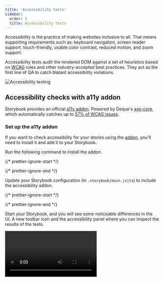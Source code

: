 ```yaml
---
title: 'Accessibility tests'
sidebar:
  order: 3
  title: Accessibility tests
---
```


<YouTubeCallout id="rNLL0SICr9w" title="STOP fighting accessibility | automate a11y checks" />

Accessibility is the practice of making websites inclusive to all. That means supporting requirements such as: keyboard navigation, screen reader support, touch-friendly, usable color contrast, reduced motion, and zoom support.

Accessibility tests audit the rendered DOM against a set of heuristics based on [WCAG](https://www.w3.org/WAI/standards-guidelines/wcag/) rules and other industry-accepted best practices. They act as the first line of QA to catch blatant accessibility violations.

![Accessibility testing](../_assets/writing-tests/accessibility-testing-storybook.gif)

## Accessibility checks with a11y addon

Storybook provides an official [a11y addon](https://storybook.js.org/addons/@storybook/addon-a11y). Powered by Deque's [axe-core](https://github.com/dequelabs/axe-core), which automatically catches up to [57% of WCAG issues](https://www.deque.com/blog/automated-testing-study-identifies-57-percent-of-digital-accessibility-issues/).

### Set up the a11y addon

If you want to check accessibility for your stories using the [addon](https://storybook.js.org/addons/@storybook/addon-a11y/), you'll need to install it and add it to your Storybook.

Run the following command to install the addon.

{/* prettier-ignore-start */}

<CodeSnippets path="storybook-a11y-install.md" />

{/* prettier-ignore-end */}

Update your Storybook configuration (in `.storybook/main.js|ts`) to include the accessibility addon.

{/* prettier-ignore-start */}

<CodeSnippets path="storybook-a11y-register.md" />

{/* prettier-ignore-end */}

Start your Storybook, and you will see some noticeable differences in the UI. A new toolbar icon and the accessibility panel where you can inspect the results of the tests.

<Video src="../_assets/writing-tests/storybook-a11y-starter-setup-optimized.mp4" />

### How it works

Storybook's a11y addon runs [Axe](https://github.com/dequelabs/axe-core) on the selected story. Allowing you to catch and fix accessibility issues during development. For example, if you’re working on a button component and included the following set of stories:

{/* prettier-ignore-start */}

<CodeSnippets path="component-story-with-accessibility.md" />

{/* prettier-ignore-end */}

Cycling through both stories, you will see that the `Inaccessible` story contains some issues that need fixing. Opening the violations tab in the accessibility panel provides a clear description of the accessibility issue and guidelines for solving it.

![Storybook accessibility addon running](../_assets/writing-tests/storybook-a11y-addon-unoptimized.png)

### Configure

Out of the box, Storybook's accessibility addon includes a set of accessibility rules that cover most issues. You can also fine-tune the [addon configuration](https://github.com/storybookjs/storybook/tree/next/addons/a11y#parameters) or override [Axe's ruleset](https://github.com/storybookjs/storybook/tree/next/addons/a11y#handling-failing-rules) to best suit your needs.

#### Global a11y configuration

If you need to dismiss an accessibility rule or modify its settings across all stories, you can add the following to your [storybook/preview.js](../configure/index.mdx#configure-story-rendering):

{/* prettier-ignore-start */}

<CodeSnippets path="storybook-addon-a11y-global-config.md" />

{/* prettier-ignore-end */}

#### Component-level a11y configuration

You can also customize your own set of rules for all stories of a component. Update your story's default export and add a parameter with the required configuration:

{/* prettier-ignore-start */}

<CodeSnippets path="storybook-addon-a11y-component-config.md" />

{/* prettier-ignore-end */}

#### Story-level a11y configuration

Customize the a11y ruleset at the story level by updating your story to include a new parameter:

{/* prettier-ignore-start */}

<CodeSnippets path="storybook-addon-a11y-story-config.md" />

{/* prettier-ignore-end */}

#### How to disable a11y tests

Disable accessibility testing for stories or components by adding the following parameter to your story’s export or component’s default export respectively:

{/* prettier-ignore-start */}

<CodeSnippets path="storybook-addon-a11y-disable.md" />

{/* prettier-ignore-end */}

## Automate accessibility tests with test runner

The most accurate way to check accessibility is manually on real devices. However, you can use automated tools to catch common accessibility issues. For example, [Axe](https://www.deque.com/axe/), on average, catches upwards to [57% of WCAG issues](https://www.deque.com/blog/automated-testing-study-identifies-57-percent-of-digital-accessibility-issues/) automatically.

These tools work by auditing the rendered DOM against heuristics based on [WCAG](https://www.w3.org/WAI/standards-guidelines/wcag/) rules and other industry-accepted best practices. You can then integrate these tools into your test automation pipeline using the Storybook [test runner](./test-runner.mdx#test-hook-api-experimental) and [axe-playwright](https://github.com/abhinaba-ghosh/axe-playwright).

### Setup

To enable accessibility testing with the test runner, you will need to take additional steps to set it up properly. We recommend you go through the [test runner documentation](./test-runner.mdx) before proceeding with the rest of the required configuration.

Run the following command to install the required dependencies.

{/* prettier-ignore-start */}

<CodeSnippets path="storybook-test-runner-axe-playwright.md" />

{/* prettier-ignore-end */}

Add a new [configuration file](./test-runner.mdx#test-hook-api-experimental) inside your Storybook directory with the following inside:

{/* prettier-ignore-start */}

<CodeSnippets path="storybook-test-runner-a11y-config.md" />

{/* prettier-ignore-end */}

<div class="aside">
  💡 `preRender` and `postRender` are convenient hooks that allow you to extend the test runner's default configuration. They are **experimental** and subject to changes. Read more about them [here](./test-runner.mdx#test-hook-api-experimental).
</div>

When you execute the test runner (for example, with `yarn test-storybook`), it will run the accessibility audit and any [interaction tests](./interaction-testing.mdx) you might have configured for each component story.

It starts checking for issues by traversing the DOM tree starting from the story's root element and generates a detailed report based on the issues it encountered.

![Accessibility testing with the test runner](../_assets/writing-tests/test-runner-a11y-optimized.png)

### A11y config with the test runner

The test runner provides [helper methods](./test-runner.mdx#helpers), allowing access to the story's information. You can use them to extend the test runner's configuration and provide additional options you may have for a specific story. For example:

{/* prettier-ignore-start */}

<CodeSnippets path="storybook-test-runner-a11y-configure.md" />

{/* prettier-ignore-end */}

### Disable a11y tests with the test runner

Additionally, if you have already [disabled accessibility](#how-to-disable-a11y-tests) tests for any particular story, you can also configure the test runner to avoid testing it as well. For example:

{/* prettier-ignore-start */}

<CodeSnippets path="storybook-test-runner-a11y-disable.md" />

{/* prettier-ignore-end */}

***

#### What’s the difference between browser-based and linter-based accessibility tests?

Browser-based accessibility tests, like those found in Storybook, evaluate the rendered DOM because that gives you the highest accuracy. Auditing code that hasn't been compiled yet is one step removed from the real thing, so you won't catch everything the user might experience.

#### Learn about other UI tests

* [Test runner](./test-runner.mdx) to automate test execution
* [Visual tests](./visual-testing.mdx) for appearance
* Accessibility tests for accessibility
* [Interaction tests](./interaction-testing.mdx) for user behavior simulation
* [Coverage tests](./test-coverage.mdx) for measuring code coverage
* [Snapshot tests](./snapshot-testing.mdx) for rendering errors and warnings
* [Import stories in other tests](./importing-stories-in-tests.mdx) for other tools
